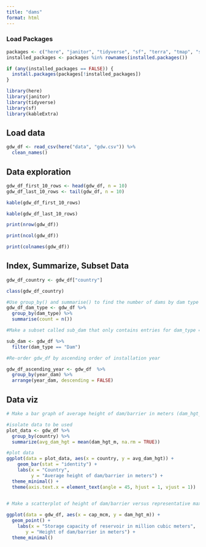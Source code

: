 ```yaml
---
title: "dams"
format: html
---
```

### Load Packages

```r
packages <- c("here", "janitor", "tidyverse", "sf", "terra", "tmap", "spData", "spDataLarge", "geodata", "kableExtra", "viridisLite")
installed_packages <- packages %in% rownames(installed.packages())

if (any(installed_packages == FALSE)) {
  install.packages(packages[!installed_packages])
}
```

```r
library(here)
library(janitor)
library(tidyverse)
library(sf)
library(kableExtra)
```

## Load data
```r
gdw_df <- read_csv(here("data", "gdw.csv")) %>% 
  clean_names()
```

## Data exploration
```r
gdw_df_first_10_rows <- head(gdw_df, n = 10)
gdw_df_last_10_rows <- tail(gdw_df, n = 10)
```


```r
kable(gdw_df_first_10_rows)
```


```r
kable(gdw_df_last_10_rows)
```
```r
print(nrow(gdw_df))
```
```r
print(ncol(gdw_df))
```


```r
print(colnames(gdw_df))
```
## Index, Summarize, Subset Data
```r
gdw_df_country <- gdw_df["country"]

class(gdw_df_country) 
```

```r
#Use group_by() and summarise() to find the number of dams by dam type in gdw_df
gdw_df_dam_type <- gdw_df %>% 
  group_by(dam_type) %>% 
  summarise(count = n())
```

```r
#Make a subset called sub_dam that only contains entries for dam_type == "Dam"

sub_dam <- gdw_df %>%
  filter(dam_type == "Dam")

```

```r
#Re-order gdw_df by ascending order of installation year

gdw_df_ascending_year <- gdw_df  %>%
  group_by(year_dam) %>% 
  arrange(year_dam, descending = FALSE)

```

## Data viz
```r
# Make a bar graph of average height of dam/barrier in meters (dam_hgt_m) by country

#isolate data to be used 
plot_data <- gdw_df %>% 
  group_by(country) %>% 
  summarize(avg_dam_hgt = mean(dam_hgt_m, na.rm = TRUE))
```


```r

#plot data 
ggplot(data = plot_data, aes(x = country, y = avg_dam_hgt)) +
    geom_bar(stat = "identity") +
    labs(x = "Country",
         y = "Average height of dam/barrier in meters") +
  theme_minimal() +
  theme(axis.text.x = element_text(angle = 45, hjust = 1, vjust = 1))
  
```
```r
# Make a scatterplot of height of dam/barrier versus representative maximum storage capacity of reservoir in million cubic meters (cap_mcm)

ggplot(data = gdw_df, aes(x = cap_mcm, y = dam_hgt_m)) +
  geom_point() +
    labs(x = "Storage capacity of reservoir in million cubic meters",
       y = "Height of dam/barrier in meters") +
  theme_minimal()
  
```


